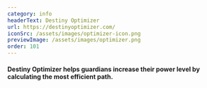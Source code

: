 ```yaml
---
category: info
headerText: Destiny Optimizer
url: https://destinyoptimizer.com/
iconSrc: /assets/images/optimizer-icon.png
previewImage: /assets/images/optimizer.png
order: 101
---
```


#### Destiny Optimizer helps guardians increase their power level by calculating the most efficient path.

